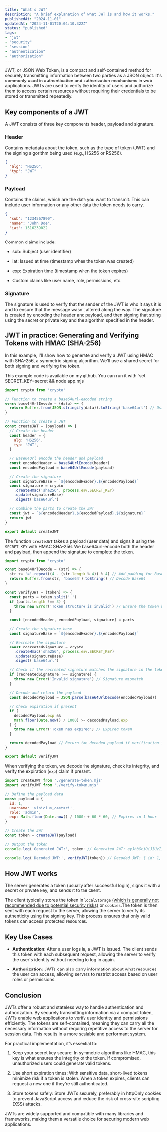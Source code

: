 ```yaml
---
title: "What's JWT"
description: "A brief explanation of what JWT is and how it works."
publishedAt: "2024-11-01"
updatedAt: "2024-11-01T20:04:10.322Z"
status: "published"
tags: 
- "jwt"
- "security"
- "session"
- "authentication"
- "authorization"
---
```




JWT, or JSON Web Token, is a compact and self-contained method for securely transmitting information between two parties as a JSON object. It's commonly used in authentication and authorization mechanisms in web applications. JWTs are used to verify the identity of users and authorize them to access certain resources without requiring their credentials to be stored or transmitted repeatedly.

## Key components of a JWT

A JWT consists of three key components header, payload and signature.

### Header

Contains metadata about the token, such as the type of token (JWT) and the signing algorithm being used (e.g., HS256 or RS256).

```json
{
  "alg": "HS256",
  "typ": "JWT"
}
```

### Payload

Contains the claims, which are the data you want to transmit. This can include user information or any other data the token needs to carry.

```json
{
  "sub": "1234567890",
  "name": "John Doe",
  "iat": 1516239022
}
```

Common claims include:

- sub: Subject (user identifier)

- iat: Issued at time (timestamp when the token was created)

- exp: Expiration time (timestamp when the token expires)

- Custom claims like user name, role, permissions, etc.

### Signature

The signature is used to verify that the sender of the JWT is who it says it is and to ensure that the message wasn't altered along the way. The signature is created by encoding the header and payload, and then signing that string using the secret or private key and the algorithm specified in the header.

## JWT in practice: Generating and Verifying Tokens with HMAC (SHA-256)

In this example, I'll show how to generate and verify a JWT using HMAC with SHA-256, a symmetric signing algorithm. We'll use a shared secret for both signing and verifying the token.

<Aside>
    <ExternalLink href="https://github.com/ViniciusCestarii/vinicius-blog/tree/main/examples/jwt">This example code is available on my github</ExternalLink>. You can run it with `set SECRET_KEY=secret && node app.mjs`
</Aside>

```js title="generate-token.mjs" showLineNumbers 
import crypto from 'crypto'

// Function to create a base64url-encoded string
const base64UrlEncode = (data) => {
  return Buffer.from(JSON.stringify(data)).toString('base64url') // Using base64url for JWT
}

// Function to create a JWT
const createJWT = (payload) => {
  // Create the header
  const header = {
    alg: 'HS256',
    typ: 'JWT',
  }

  // Base64Url encode the header and payload
  const encodedHeader = base64UrlEncode(header)
  const encodedPayload = base64UrlEncode(payload)

  // Create the signature
  const signatureBase = `${encodedHeader}.${encodedPayload}`
  const signature = crypto
    .createHmac('sha256', process.env.SECRET_KEY)
    .update(signatureBase)
    .digest('base64url')

  // Combine the parts to create the JWT
  const jwt = `${encodedHeader}.${encodedPayload}.${signature}`
  return jwt
}

export default createJWT
```

The function `createJWT` takes a payload (user data) and signs it using the `SECRET_KEY` with HMAC SHA-256. We base64url-encode both the header and payload, then append the signature to complete the token.

```js title="verify-token.mjs" showLineNumbers 
import crypto from 'crypto'

const base64UrlDecode = (str) => {
  str += '='.repeat((4 - (str.length % 4)) % 4) // Add padding for Base64 decoding
  return Buffer.from(str, 'base64').toString() // Decode Base64
}

const verifyJWT = (token) => {
  const parts = token.split('.')
  if (parts.length !== 3) {
    throw new Error('Token structure is invalid') // Ensure the token has three parts
  }

  const [encodedHeader, encodedPayload, signature] = parts

  // Create the signature base
  const signatureBase = `${encodedHeader}.${encodedPayload}`

  // Recreate the signature
  const recreatedSignature = crypto
    .createHmac('sha256', process.env.SECRET_KEY)
    .update(signatureBase)
    .digest('base64url')

  // Check if the recreated signature matches the signature in the token
  if (recreatedSignature !== signature) {
    throw new Error('Invalid signature') // Signature mismatch
  }

  // Decode and return the payload
  const decodedPayload = JSON.parse(base64UrlDecode(encodedPayload))

  // Check expiration if present
  if (
    decodedPayload.exp &&
    Math.floor(Date.now() / 1000) >= decodedPayload.exp
  ) {
    throw new Error('Token has expired') // Expired token
  }

  return decodedPayload // Return the decoded payload if verification is successful
}

export default verifyJWT
```

When verifying the token, we decode the signature, check its integrity, and verify the expiration (`exp`) claim if present.

```js title="app.mjs" showLineNumbers 
import createJWT from './generate-token.mjs'
import verifyJWT from './verify-token.mjs'

// Define the payload data
const payload = {
  id: 1,
  username: 'vinicius_cestari',
  role: 'admin',
  exp: Math.floor(Date.now() / 1000) + 60 * 60, // Expires in 1 hour
}

// Create the JWT
const token = createJWT(payload)

// Output the token
console.log('Generated JWT:', token) // Generated JWT: eyJhbGciOiJIUzI1NiIsInR5cCI6IkpXVCJ9.eyJpZCI6MSwidXNlcm5hbWUiOiJ2aW5pY2l1c19jZXN0YXJpIiwicm9sZSI6ImFkbWluIiwiZXhwIjoxNzI4NjU0NjU5fQ.YdPCLiejG39jzG3sT8Lcx1NpZ-qNzhKL9kjfwXqybow

console.log('Decoded JWT:', verifyJWT(token)) // Decoded JWT: { id: 1, username: 'vinicius_cestari', role: 'admin', exp: 1728655348 }
```

## How JWT works

The server generates a token (usually after successful login), signs it with a secret or private key, and sends it to the client.

The client typically stores the token in <ExternalLink href="https://developer.mozilla.org/en-US/docs/Web/API/Window/localStorage">`localStorage`</ExternalLink> <u>(which is generally not recommended due to potential security risks)</u> or <ExternalLink href="https://developer.mozilla.org/en-US/docs/Web/HTTP/Cookies">`cookies`</ExternalLink>.The token is then sent with each request to the server, allowing the server to verify its authenticity using the signing key. This process ensures that only valid tokens can access protected resources.

## Key Use Cases

- **Authentication**: After a user logs in, a JWT is issued. The client sends this token with each subsequent request, allowing the server to verify the user's identity without needing to log in again.

- **Authorization**: JWTs can also carry information about what resources the user can access, allowing servers to restrict access based on user roles or permissions.

## Conclusion

JWTs offer a robust and stateless way to handle authentication and authorization. By securely transmitting information via a compact token, JWTs enable web applications to verify user identity and permissions efficiently. The tokens are self-contained, meaning they can carry all the necessary information without requiring repetitive access to the server for session data. This results in a more scalable and performant system.

For practical implementation, it’s essential to:

1. Keep your secret key secure: In symmetric algorithms like HMAC, this key is what ensures the integrity of the token. If compromised, unauthorized users could generate valid tokens.

2. Use short expiration times: With sensitive data, short-lived tokens minimize risk if a token is stolen. When a token expires, clients can request a new one if they’re still authenticated.

3. Store tokens safely: Store JWTs securely, preferably in httpOnly cookies to prevent JavaScript access and reduce the risk of cross-site scripting (XSS) attacks.

JWTs are widely supported and compatible with many libraries and frameworks, making them a versatile choice for securing modern web applications.


